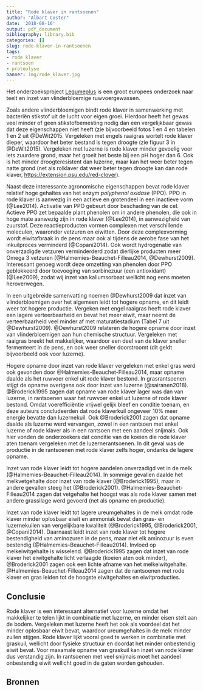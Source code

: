 ```yaml
---
title: "Rode klaver in rantsoenen"
author: "Albart Coster"
date: '2018-08-16'
output: pdf_document
bibliography: library.bib
categories: []
slug: rode-klaver-in-rantsoenen
tags:
- rode klaver
- rantsoen
- proteolyse
banner: img/rode_klaver.jpg
---
```


Het onderzoeksproject [Legumeplus](legumeplus.eu) is een groot
europees onderzoek naar teelt en inzet van vlinderbloemige
ruwvoergewassen. 

Zoals andere vlinderbloemigen bindt rode klaver in samenwerking met
bacteriën stikstof uit de lucht voor eigen groei. Hierdoor heeft het
gewas veel minder of geen stikstofbemesting nodig dan een
vergelijkbaar gewas dat deze eigenschappen niet heeft (zie
bijvoorbeeld fotos 1 en 4 en tabelen 1 en 2 uit @DeWit2015. Vergeleken met
engels raaigras wortelt rode klaver dieper, waardoor het beter bestand
is tegen droogte (zie figuur 3 in @DeWit2015). Vergeleken met luzerne
is rode klaver minder gevoelig voor iets zuurdere grond, maar het
groeit het beste bij een pH hoger dan 6. Ook is het minder
droogteresistent dan luzerne, maar kan het weer beter tegen natte
grond (net als rolklaver dat weer beter tegen droogte kan dan rode
klaver,
[https://extension.psu.edu/red-clover](https://extension.psu.edu/red-clover)).

Naast deze interessante agronomische eigenschappen bevat rode klaver
relatief hoge gehaltes van het enzym *polyphenol
oxidase* (PPO). PPO in rode klaver is aanwezig in een actieve en
grotendeel in een inactieve vorm (@Lee2014). Activatie van PPO
gebeurt door beschading van de cel. Actieve PPO zet bepaalde plant
phenolen om in andere phenolen, die ook in hoge mate aanwezig zijn in
rode klaver (@Lee2014), in aanwezigheid van zuurstof. Deze
reactieproducten vormen complexen met verschillende moleculen, waaronder
vetzuren en eiwitten. Door deze complexvorming wordt
eiwitafbraak in de pens maar ook al tijdens de aerobe fase van het inkuilproces verminderd
(@Copani2014). Ook wordt hydrogenatie van onverzadigde vetzuren
verminderderd zodat dierlijke producten meer Omega 3 vetzuren
(@Halmemies-Beauchet-Filleau2014, @Dewhurst2009). Interessant genoeg
wordt deze omzetting van phenolen door PPO geblokkeerd door toevoeging
van sorbinezuur (een antioxidant) (@Lee2009), zodat wij inzet van
kaliumsorbaat wellicht nog eens moeten heroverwegen.

In een uitgebreide samenvatting noemen @Dewhurst2009 dat inzet van
vlinderbloemigen over het algemeen leidt tot hogere opname, en dit
leidt weer tot hogere productie. Vergeken met engel raaigras heeft
rode klaver een lagere verteerbaarheid en bevat het meer eiwit, maar neemt de verteerbaarheid
veel minder af met maturatiestadium (Tabel 7 uit
@Dewhurst2009). @Dewhurst2009 relateren de hogere opname door inzet van
vlinderbloemigen aan hun chemische structuur. Vergeleken met raaigras
breekt het makkelijker, waardoor een deel van de klaver sneller
fermenteert in de pens, en ook weer sneller doorstroomt (dit geldt
bijvoorbeeld ook voor luzerne). 

Hogere opname door inzet van rode klaver vergeleken met enkel gras werd ook gevonden door
@Halmemies-Beauchet-Filleau2014, maar opname daalde als het ruwvoer
enkel uit rode klaver bestond. In grasrantsoenen stijgt de opname
overigens ook door inzet van luzerne (@sairanen2018). @Broderick1995 zagen dat opname van
rode klaver lager was dan van luzerne, in rantsoenen waar het ruwvoer
enkel uit luzerne of rode klaver bestond. Omdat voerefficiëntie vrijwel
gelijk bleef en conditie toenam, en deze auteurs concludeerden dat
rode klaverkuil ongeveer 10% meer energie bevatte dan luzernekuil. Ook
@Broderick2001 zagen dat opname daalde als luzerne werd vervangen,
zowel in een rantsoen met enkel luzerne of rode klaver als in een
rantsoen met een aandeel snijmais. Ook hier vonden de onderzoekers dat
conditie van de koeien die rode klaver aten toenam vergeleken met de
luzernerantsoenen. In dit geval was de productie in de rantsoenen met
rode klaver zelfs hoger, ondanks de lagere opname.

Inzet van rode klaver leidt tot hogere aandelen onverzadigd vet in de
melk (@Halmemies-Beauchet-Filleau2014). In sommige gevallen daalde het
melkvetgehalte door inzet van rode klaver (@Broderick1995), maar in
andere gevallen steeg het
(@Broderick2001). @Halmemies-Beauchet-Filleau2014 zagen dat vetgehalte
het hoogst was als rode klaver samen met andere grassilage werd
gevoerd (net als opname en productie).

Inzet van rode klaver leidt tot lagere ureumgehaltes in de melk omdat
rode klaver minder oplosbaar eiwit en ammoniak bevat dan gras- en
luzernekuilen van vergelijkbare kwaliteit (@Broderick1995,
@Broderick2001, @Copani2014). Daarnaast leidt inzet van rode klaver
tot hogere bestendigheid van aminozuren in de pens, maar niet elk
aminozuur is even bestendig (@Halmemies-Beauchet-Filleau2014). Invloed op melkeiwitgehalte is
wisselend. @Broderick1995 zagen dat inzet van rode klaver het
eiwitgehalte licht verlaagde (koeien aten ook minder), @Broderick2001
zagen ook een lichte afname van het
melkeiwitgehalte. @Halmemies-Beauchet-Filleau2014 zagen dat de
rantsoenen met rode klaver en gras leiden tot de hoogste eiwitgehaltes
en eiwitproducties.

## Conclusie

Rode klaver is een interessant alternatief voor luzerne omdat het
makkelijker te telen lijkt in combinatie met luzerne, en minder eisen
stelt aan de bodem. Vergeleken met luzerne heeft het ook als voordeel
dat het minder oplosbaar eiwit bevat, waardoor ureumgehaltes in de
melk minder zullen stijgen. Rode klaver lijkt vooral goed te werken in
combinatie met graskuil, wellicht door fysieke structuur en doordat
het minder onbestendig eiwit bevat. Voor maxamale opname van graskuil
kan inzet van rode klaver dus verstandig zijn. In rantsoenen met veel snijmais
moet het aandeel onbestendig eiwit wellicht goed in de gaten worden
gehouden. 

## Bronnen

